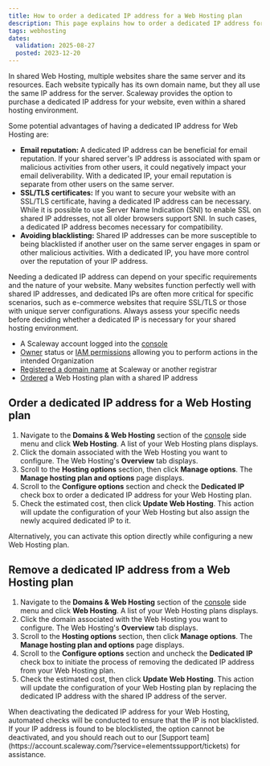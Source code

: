 ```yaml
---
title: How to order a dedicated IP address for a Web Hosting plan
description: This page explains how to order a dedicated IP address for a Scaleway Web Hosting plan.
tags: webhosting
dates:
  validation: 2025-08-27
  posted: 2023-12-20
---
```



In shared Web Hosting, multiple websites share the same server and its resources. Each website typically has its own domain name, but they all use the same IP address for the server. Scaleway provides the option to purchase a dedicated IP address for your website, even within a shared hosting environment.

Some potential advantages of having a dedicated IP address for Web Hosting are:

* **Email reputation:** A dedicated IP address can be beneficial for email reputation. If your shared server's IP address is associated with spam or malicious activities from other users, it could negatively impact your email deliverability. With a dedicated IP, your email reputation is separate from other users on the same server.
* **SSL/TLS certificates:** If you want to secure your website with an SSL/TLS certificate, having a dedicated IP address can be necessary. While it is possible to use Server Name Indication (SNI) to enable SSL on shared IP addresses, not all older browsers support SNI. In such cases, a dedicated IP address becomes necessary for compatibility.
* **Avoiding blacklisting:** Shared IP addresses can be more susceptible to being blacklisted if another user on the same server engages in spam or other malicious activities. With a dedicated IP, you have more control over the reputation of your IP address.

<Message type="note">
  Needing a dedicated IP address can depend on your specific requirements and the nature of your website. Many websites function perfectly well with shared IP addresses, and dedicated IPs are often more critical for specific scenarios, such as e-commerce websites that require SSL/TLS or those with unique server configurations.
  Always assess your specific needs before deciding whether a dedicated IP is necessary for your shared hosting environment.
</Message>

<Requirements />

- A Scaleway account logged into the [console](https://account.scaleway.com/?service=elements)
- [Owner](/iam/concepts/#owner) status or [IAM permissions](/iam/concepts/#permission) allowing you to perform actions in the intended Organization
- [Registered a domain name](/domains-and-dns/how-to/register-internal-domain/) at Scaleway or another registrar
- [Ordered](/webhosting/how-to/order-webhosting/) a Web Hosting plan with a shared IP address

## Order a dedicated IP address for a Web Hosting plan

1. Navigate to the **Domains & Web Hosting** section of the [console](https://account.scaleway.com/?service=elements) side menu and click **Web Hosting**. A list of your Web Hosting plans displays.
2. Click the domain associated with the Web Hosting you want to configure. The Web Hosting's **Overview** tab displays.
3. Scroll to the **Hosting options** section, then click **Manage options**. The **Manage hosting plan and options** page displays.
4. Scroll to the **Configure options** section and check the **Dedicated IP** check box to order a dedicated IP address for your Web Hosting plan.
5. Check the estimated cost, then click **Update Web Hosting**. This action will update the configuration of your Web Hosting but also assign the newly acquired dedicated IP to it.

<Message type="tip">
  Alternatively, you can activate this option directly while configuring a new Web Hosting plan.
</Message>

## Remove a dedicated IP address from a Web Hosting plan

1. Navigate to the **Domains & Web Hosting** section of the [console](https://account.scaleway.com/?service=elements) side menu and click **Web Hosting**. A list of your Web Hosting plans displays.
2. Click the domain associated with the Web Hosting you want to configure. The Web Hosting's **Overview** tab displays.
3. Scroll to the **Hosting options** section, then click **Manage options**. The **Manage hosting plan and options** page displays.
4. Scroll to the **Configure options** section and uncheck the **Dedicated IP** check box to initiate the process of removing the dedicated IP address from your Web Hosting plan.
5. Check the estimated cost, then click **Update Web Hosting**. This action will update the configuration of your Web Hosting plan by replacing the dedicated IP address with the shared IP address of the server.

<Message type="important">
  When deactivating the dedicated IP address for your Web Hosting, automated checks will be conducted to ensure that the IP is not blacklisted.
  If your IP address is found to be blocklisted, the option cannot be deactivated, and you should reach out to our [Support team](https://account.scaleway.com/?service=elementssupport/tickets) for assistance.
</Message>


